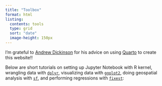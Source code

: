 ```yaml
---
title: "Toolbox"
format: html
listing:
  contents: tools
  type: grid
  sort: "date"
  image-height: 150px
---
```


I'm grateful to [Andrew Dickinson](https://ajdickinson.github.io/) for his advice on using [Quarto](https://quarto.org/) to create this website!!


Below are short tutorials on setting up Jupyter Notebook with R kernel, wrangling data with [`dplyr`](https://dplyr.tidyverse.org/index.html), visualizing data with [`ggplot2`](https://ggplot2.tidyverse.org/), doing geospatial analysis with [`sf`](https://rdrr.io/cran/sf/), and performing regressions with [`fixest`](https://lrberge.github.io/fixest/):


::: {#sample-listings}
:::

